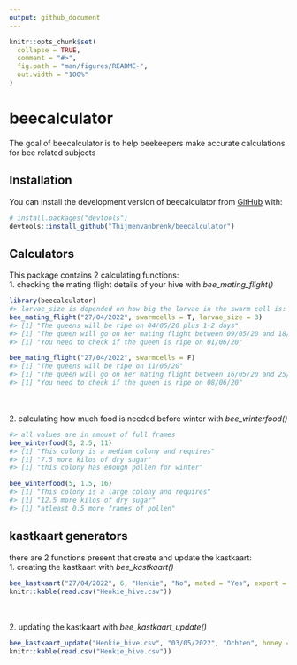 ```yaml
---
output: github_document
---
```


<!-- README.md is generated from README.Rmd. Please edit that file -->

```r
knitr::opts_chunk$set(
  collapse = TRUE,
  comment = "#>",
  fig.path = "man/figures/README-",
  out.width = "100%"
)
```

# beecalculator

<!-- badges: start -->
<!-- badges: end -->

The goal of beecalculator is to help beekeepers make accurate calculations for bee related subjects

## Installation

You can install the development version of beecalculator from [GitHub](https://github.com/) with:

``` r
# install.packages("devtools")
devtools::install_github("Thijmenvanbrenk/beecalculator")
```

## Calculators

This package contains 2 calculating functions:        
1. checking the mating flight details of your hive with *bee_mating_flight()*        

```r
library(beecalculator)
#> larvae_size is depended on how big the larvae in the swarm cell is: 1 = egg, 2 = small larvae, 3 = big larvae
bee_mating_flight("27/04/2022", swarmcells = T, larvae_size = 3)
#> [1] "The queens will be ripe on 04/05/20 plus 1-2 days"
#> [1] "The queen will go on her mating flight between 09/05/20 and 18/05/20 DO NOT move the hive during this time"
#> [1] "You need to check if the queen is ripe on 01/06/20"

bee_mating_flight("27/04/2022", swarmcells = F)
#> [1] "The queens will be ripe on 11/05/20"
#> [1] "The queen will go on her mating flight between 16/05/20 and 25/05/20 DO NOT move the hive during this time"
#> [1] "You need to check if the queen is ripe on 08/06/20"
```
<br>        
2. calculating how much food is needed before winter with *bee_winterfood()*

```r
#> all values are in amount of full frames
bee_winterfood(5, 2.5, 11)
#> [1] "This colony is a medium colony and requires"
#> [1] "7.5 more kilos of dry sugar"
#> [1] "this colony has enough pollen for winter"

bee_winterfood(5, 1.5, 16)
#> [1] "This colony is a large colony and requires"
#> [1] "12.5 more kilos of dry sugar"
#> [1] "atleast 0.5 more frames of pollen"
```


## kastkaart generators

there are 2 functions present that create and update the kastkaart:       
1. creating the kastkaart with *bee_kastkaart()*

```r

bee_kastkaart("27/04/2022", 6, "Henkie", "No", mated = "Yes", export = TRUE)
knitr::kable(read.csv("Henkie_hive.csv"))

```
<br>        
2. updating the kastkaart with *bee_kastkaart_update()*

```r
bee_kastkaart_update("Henkie_hive.csv", "03/05/2022", "Ochten", honey = 2, extra1 = "Extra checkup to illustrate function")
knitr::kable(read.csv("Henkie_hive.csv"))
```

